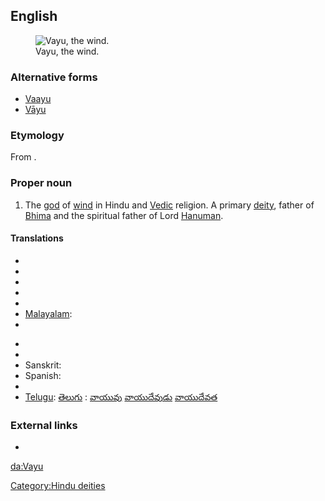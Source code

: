 ==English==
[[Image:Vayu.jpg|thumb|Vayu, the wind.]]

===Alternative forms===
* [[Vaayu]]
* [[Vāyu]]

===Etymology===
From {{etyl|sa}} {{term|sc=Deva|वायु|tr=Vāyú|lang=sa}}.

===Proper noun===
{{en-proper noun}}

# {{Hinduism}} The [[god]] of [[wind]] in Hindu and [[Vedic]] religion. A primary [[deity]], father of [[Bhima]] and the spiritual father of Lord [[Hanuman]].

====Translations====
{{trans-top|Vayu}}
* {{trreq|Assamese}}
* {{trreq|Bengali}}
* {{trreq|Gujarati}}
* {{trreq|Hindi}}
* {{trreq|Kannada}}
* [[Malayalam]]: {{t|ml|വായു|sc=Mlym|xs=Malayalam}}
* {{trreq|Marathi}}
{{trans-mid}}
* {{trreq|Oriya}}
* {{trreq|Punjabi}}
* Sanskrit: {{t-|sa|वायु|tr=Vāyú|xs=Sanskrit}}
* Spanish: {{t-|es|Vāyu}}
* {{trreq|Tamil}}
* [[Telugu]]: [[తెలుగు]] : [[వాయువు]] [[వాయుదేవుడు]] [[వాయుదేవత]]
{{trans-bottom}}

===External links===
* {{pedialite}}

[[Category:Hindu deities]]

[[da:Vayu]]